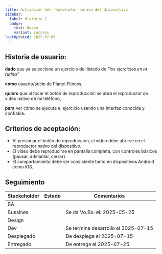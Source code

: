 ```yaml
---
title: Activación del reproductor nativo del dispositivo
sidebar:
  label: Historia 1
  badge:
    text: Nuevo
    variant: success
lastUpdated: 2025-07-07
---
```



## Historia de usuario:

**dado** que ya seleccione un ejercicio del listado de _"los ejercicios en la rutina"_

**como** usuario/socio de Planet Fitness,

**quiero** que al tocar el botón de reproducción se abra el reproductor de video nativo de mi teléfono,

**para** ver cómo se ejecuta el ejercicio usando una interfaz conocida y confiable.

## Criterios de aceptación:

  - Al presionar el botón de reproducción, el video debe abrirse en el reproductor nativo del dispositivo.
  - El video debe reproducirse en pantalla completa, con controles básicos (pausar, adelantar, cerrar).
  - El comportamiento debe ser consistente tanto en dispositivos Android como iOS.

## Seguimiento

| Stackeholder |                     Estado                    |             Comentarios             |
|--------------|-----------------------------------------------|------------------------------------ |
| BA           | <Badge text="Done" variant="success" />       |                                     |
| Bussines     | <Badge text="Done" variant="success" />       | Se da Vo.Bo. el: 2025-05-25         |
| Design       | <Badge text="Done" variant="success" />       |                                     |
| Dev          | <Badge text="Done" variant="success" />       | Se termina desarrollo el 2025-07-15 |
| Desplegado   | <Badge text="Done" variant="success" />       | De desplega el 2025-07-15           |
| Entregado    | <Badge text="Done" variant="success" />       | De entrega el 2025-07-25            |


